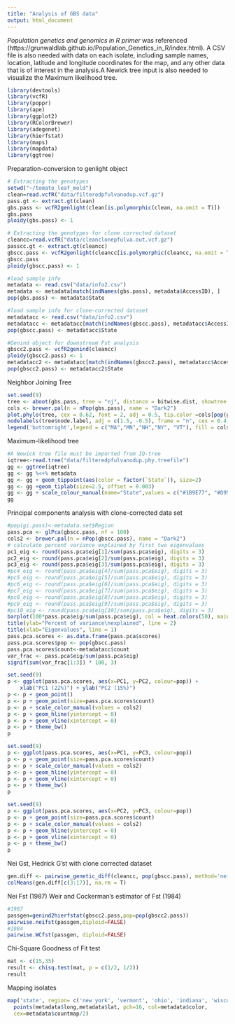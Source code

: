 ```yaml
---
title: "Analysis of GBS data"
output: html_document
---
```

*Population genetics and genomics in R primer* was referenced (https://grunwaldlab.github.io/Population_Genetics_in_R/index.html). 
A CSV file is also needed with data on each isolate, including sample names, location, latitude and longitude coordinates for the map, and any other data that is of interest in the analysis.A Newick tree input is also needed to visualize the Maximum likelihood tree. 

```r
library(devtools)
library(vcfR)
library(poppr)
library(ape)
library(ggplot2)
library(RColorBrewer)
library(adegenet)
library(hierfstat)
library(maps)
library(mapdata)
library(ggtree)
```

Preparation-conversion to genlight object
```r
# Extracting the genotypes
setwd("~/tomato_leaf_mold")
clean=read.vcfR("data/filteredpfulvanodup.vcf.gz")
pass.gt <- extract.gt(clean)
gbs.pass <- vcfR2genlight(clean[is.polymorphic(clean, na.omit = T)])
gbs.pass
ploidy(gbs.pass) <- 1
```

```r
# Extracting the genotypes for clone corrected dataset
cleancc=read.vcfR("data/cleanclonepfulva.out.vcf.gz")
passcc.gt <- extract.gt(cleancc)
gbscc.pass <- vcfR2genlight(cleancc[is.polymorphic(cleancc, na.omit = T)])
gbscc.pass
ploidy(gbscc.pass) <- 1
```

```r
#load sample info
metadata <- read.csv("data/info2.csv")
metadata <- metadata[match(indNames(gbs.pass), metadata$AccessID), ]
pop(gbs.pass) <- metadata$State

#load sample info for clone-corrected dataset
metadatacc <- read.csv("data/info2.csv")
metadatacc <- metadatacc[match(indNames(gbscc.pass), metadatacc$AccessID), ]
pop(gbscc.pass) <- metadatacc$State

#Genind object for downstream Fst analysis
gbscc2.pass <- vcfR2genind(cleancc)
ploidy(gbscc2.pass) <- 1
metadatacc2 <- metadatacc[match(indNames(gbscc2.pass), metadatacc$AccessID), ]
pop(gbscc2.pass) <- metadatacc2$State
```

Neighbor Joining Tree
```r
set.seed(9)
tree <- aboot(gbs.pass, tree = "nj", distance = bitwise.dist, showtree = F, sample = 1000, cutoff = 50, quiet = T, root=TRUE)
cols <- brewer.pal(n = nPop(gbs.pass), name = "Dark2")
plot.phylo(tree, cex = 0.62, font = 2, adj = 0.5, tip.color =cols[pop(gbs.pass)])
nodelabels(tree$node.label, adj = c(1.5, -0.5), frame = "n", cex = 0.4,font = 2, xpd = TRUE)
legend('bottomright',legend = c("MA","MN","NH","NY", "VT"), fill = cols, border = FALSE, bty = "n", cex = 1)
```

Maximum-likelihood tree
```r
#A Newick tree file must be imported from IQ-tree 
iqtree<-read.tree("data/filteredpfulvanodup.phy.treefile")
gg <- ggtree(iqtree)
gg <- gg %<+% metadata
gg <- gg + geom_tippoint(aes(color = factor(`State`)), size=2)
gg <- gg +geom_tiplab(size=2.5, offset = 0.003)
gg <- gg + scale_colour_manual(name="State",values = c("#1B9E77", "#D95F02", "#7570B3","#E7298A" , "#66A61E"))
gg
```

Principal components analysis with clone-corrected data set
```r
#pop(gi.pass)<-metadata.set$Region
pass.pca <- glPca(gbscc.pass, nf = 100)
cols2 <- brewer.pal(n = nPop(gbscc.pass), name = "Dark2")
# calculate percent variance explained by first two eigenvalues
pc1_eig <- round(pass.pca$eig[1]/sum(pass.pca$eig), digits = 3)
pc2_eig <- round(pass.pca$eig[2]/sum(pass.pca$eig), digits = 3)
pc3_eig <- round(pass.pca$eig[3]/sum(pass.pca$eig), digits = 3)
#pc4_eig <- round(pass.pca$eig[4]/sum(pass.pca$eig), digits = 3)
#pc5_eig <- round(pass.pca$eig[5]/sum(pass.pca$eig), digits = 3)
#pc6_eig <- round(pass.pca$eig[6]/sum(pass.pca$eig), digits = 3)
#pc7_eig <- round(pass.pca$eig[7]/sum(pass.pca$eig), digits = 3)
#pc8_eig <- round(pass.pca$eig[8]/sum(pass.pca$eig), digits = 3)
#pc9_eig <- round(pass.pca$eig[9]/sum(pass.pca$eig), digits = 3)
#pc10_eig <- round(pass.pca$eig[10]/sum(pass.pca$eig), digits = 3)
barplot(100*pass.pca$eig/sum(pass.pca$eig), col = heat.colors(50), main="PCA Eigenvalues")
title(ylab="Percent of variance\nexplained", line = 2)
title(xlab="Eigenvalues", line = 1)
pass.pca.scores <- as.data.frame(pass.pca$scores)
pass.pca.scores$pop <- pop(gbscc.pass)
pass.pca.scores$count<-metadatacc$count
var_frac <- pass.pca$eig/sum(pass.pca$eig)
signif(sum(var_frac[1:3]) * 100, 3)

set.seed(9)
p <- ggplot(pass.pca.scores, aes(x=PC1, y=PC2, colour=pop)) +
    xlab("PC1 (22%)") + ylab("PC2 (15%)")
p <- p + geom_point()
p <- p + geom_point(size=pass.pca.scores$count)
p <- p + scale_color_manual(values = cols2) 
p <- p + geom_hline(yintercept = 0) 
p <- p + geom_vline(xintercept = 0) 
p <- p + theme_bw()
p

set.seed(9)
p <- ggplot(pass.pca.scores, aes(x=PC1, y=PC3, colour=pop)) 
p <- p + geom_point(size=pass.pca.scores$count)
p <- p + scale_color_manual(values = cols2) 
p <- p + geom_hline(yintercept = 0) 
p <- p + geom_vline(xintercept = 0) 
p <- p + theme_bw()
p

set.seed(9)
p <- ggplot(pass.pca.scores, aes(x=PC2, y=PC3, colour=pop)) 
p <- p + geom_point(size=pass.pca.scores$count)
p <- p + scale_color_manual(values = cols2) 
p <- p + geom_hline(yintercept = 0) 
p <- p + geom_vline(xintercept = 0) 
p <- p + theme_bw()
p
```

Nei Gst, Hedrick G'st with clone corrected dataset
```r
gen.diff <- pairwise_genetic_diff(cleancc, pop(gbscc.pass), method='nei')
colMeans(gen.diff[c(3:17)], na.rm = T)
```

Nei Fst (1987)
Weir and Cockerman's estimator of Fst (1984)
```r
#1987
passgen=genind2hierfstat(gbscc2.pass,pop=pop(gbscc2.pass))
pairwise.neifst(passgen,diploid=FALSE)
#1984
pairwise.WCfst(passgen, diploid=FALSE)
```

Chi-Square Goodness of Fit test
```r
mat <- c(15,35)
result <- chisq.test(mat, p = c(1/2, 1/2))
result
```

Mapping isolates
```r
map('state', region= c('new york', 'vermont', 'ohio', 'indiana', 'wisconsin', 'michigan', 'massachusetts', 'new hampshire', 'minnesota', 'iowa', 'illinois', 'penn'),add=FALSE, col='gray90', fill=T) 
  points(metadata$long,metadata$lat, pch=16, col=metadata$color,
  cex=metadata$countmap/2) 
```
